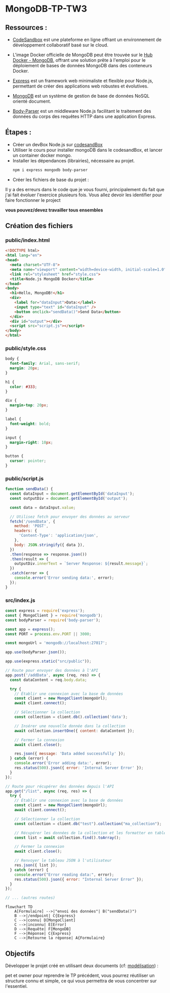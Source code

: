  

# MongoDB-TP-TW3

## Ressources :
- [CodeSandbox](https://codesandbox.io/) est une plateforme en ligne offrant un environnement de développement collaboratif basé sur le cloud.
  
- L'image Docker officielle de MongoDB peut être trouvée sur le [Hub Docker - MongoDB](https://hub.docker.com/_/mongo), offrant une solution prête à l'emploi pour le déploiement de bases de données MongoDB dans des conteneurs Docker.

- [Express](https://www.npmjs.com/package/express/) est un framework web minimaliste et flexible pour Node.js, permettant de créer des applications web robustes et évolutives.

- [MongoDB](https://www.npmjs.com/package/mongodb/) est un système de gestion de base de données NoSQL orienté document.

- [Body-Parser](https://www.npmjs.com/package/body-parser) est un middleware Node.js facilitant le traitement des données du corps des requêtes HTTP dans une application Express.

## Étapes :
- Créer un devBox Node.js sur [codesandBox](https://codesandbox.io/dashboard/recent)
- Utiliser le cours pour installer mongoDB dans le codesandBox, et lancer un container docker mongo.
- Installer les dépendances (librairies), nécessaire au projet.
    ```sh npm2yarn copy
    npm i express mongodb body-parser
    ```
- Créer les fichiers de base du projet :

<FileTree>
  <FileTree.Folder name="node-mongodb-docker" defaultOpen>
    <FileTree.Folder name="src" defaultOpen>
      <FileTree.File name="index.js" />
        <FileTree.Folder name="public" defaultOpen>
        <FileTree.File name="index.html" />
        <FileTree.File name="style.css" />
        <FileTree.File name="script.js" />
        </FileTree.Folder>
  </FileTree.Folder>
    <FileTree.File name="package.json" />
  </FileTree.Folder>
</FileTree>

<Callout type="warning" emoji="⚠️">
  Il y a des erreurs dans le code que je vous fourni, principalement du fait que j'ai fait évoluer l'exercice plusieurs fois. Vous allez devoir les identifier pour faire fonctionner le project 
  
  **vous pouvez/devez travailler tous ensembles**
</Callout>
## Création des fichiers

### public/index.html
```html filename="public/index.html" copy
<!DOCTYPE html>
<html lang="en">
<head>
  <meta charset="UTF-8">
  <meta name="viewport" content="width=device-width, initial-scale=1.0">
  <link rel="stylesheet" href="style.css">
  <title>Node.js MongoDB Docker</title>
</head>
<body>
  <h1>Hello, MongoDB!</h1>
  <div>
    <label for="dataInput">Data:</label>
    <input type="text" id="dataInput" />
    <button onclick="sendData()">Send Data</button>
  </div>
  <div id="output"></div>
  <script src="script.js"></script>
</body>
</html>
```
### public/style.css

```css filename="public/style.css" copy
body {
  font-family: Arial, sans-serif;
  margin: 20px;
}

h1 {
  color: #333;
}

div {
  margin-top: 20px;
}

label {
  font-weight: bold;
}

input {
  margin-right: 10px;
}

button {
  cursor: pointer;
}
```
### public/script.js

```js filename="public/script.js" copy
function sendData() {
  const dataInput = document.getElementById('dataInput');
  const outputDiv = document.getElementById('output');

  const data = dataInput.value;

  // Utilisez fetch pour envoyer des données au serveur
  fetch('/sendData', {
    method: 'POST',
    headers: {
      'Content-Type': 'application/json',
    },
    body: JSON.stringify({ data }),
  })
  .then(response => response.json())
  .then(result => {
    outputDiv.innerText = `Server Response: ${result.message}`;
  })
  .catch(error => {
    console.error('Error sending data:', error);
  });
}
```
### src/index.js
```js filename="src/index.js" copy
const express = require('express');
const { MongoClient } = require('mongodb');
const bodyParser = require('body-parser');

const app = express();
const PORT = process.env.PORT || 3000;

const mongoUrl = 'mongodb://localhost:27017';

app.use(bodyParser.json());

app.use(express.static("src/public"));

// Route pour envoyer des données à l'API
app.post('/addData', async (req, res) => {
  const dataContent = req.body.data;

  try {
    // Établir une connexion avec la base de données
    const client = new MongoClient(mongoUrl);
    await client.connect();

    // Sélectionner la collection
    const collection = client.db().collection('data');

    // Insérer une nouvelle donnée dans la collection
    await collection.insertOne({ content: dataContent });

    // Fermer la connexion
    await client.close();

    res.json({ message: 'Data added successfully' });
  } catch (error) {
    console.error('Error adding data:', error);
    res.status(500).json({ error: 'Internal Server Error' });
  }
});

// Route pour récupérer des données depuis l'API
app.get("/list", async (req, res) => {
  try {
    // Établir une connexion avec la base de données
    const client = new MongoClient(mongoUrl);
    await client.connect();

    // Sélectionner la collection
    const collection = client.db("test").collection("ma_collection");

    // Récupérer les données de la collection et les formatter en tableau JSON
    const list = await collection.find().toArray();

    // Fermer la connexion
    await client.close();

    // Renvoyer le tableau JSON à l'utilisateur
    res.json({ list });
  } catch (error) {
    console.error("Error reading data:", error);
    res.status(500).json({ error: "Internal Server Error" });
  }
});

// ... (autres routes)
```

```mermaid
flowchart TD
    A[Formulaire] -->|"envoi des données"| B("sendData()")
    B -->|/endpoint| C{Express}
    C -->|connu| D[MongoClient]
    C -->|inconnu| E[Error]
    D -->|Requête| F[MongoDB]
    F -->|Réponse| C{Express} 
    C -->|Retourne la réponse| A{Formulaire} 
```


## Objectifs

Développer le projet créé en utilisant deux documents (cf: [modélisation](/mongoDB/modelisation/modelisation)) :

pet et owner pour reprendre le TP précédent, vous pourrez réutiliser un structure connu et simple, ce qui vous permettra de vous concentrer sur l'essentiel.
